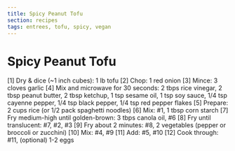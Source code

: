 ```yaml
---
title: Spicy Peanut Tofu
section: recipes
tags: entrees, tofu, spicy, vegan
---
```



# Spicy Peanut Tofu

<RecipeChart>
[1] Dry & dice (~1 inch cubes):
  1 lb tofu
[2] Chop: 1 red onion
[3] Mince: 3 cloves garlic
[4] Mix and microwave for 30 seconds:
  2 tbps rice vinegar,
  2 tbsp peanut butter,
  2 tbsp ketchup,
  1 tsp sesame oil,
  1 tsp soy sauce,
  1/4 tsp cayenne pepper,
  1/4 tsp black pepper,
  1/4 tsp red pepper flakes
[5] Prepare:
  2 cups rice (or 1/2 pack spaghetti noodles)
[6] Mix:
  #1, 1 tbsp corn starch
[7] Fry medium-high until golden-brown:
  3 tbps canola oil, #6
[8] Fry until translucent:
  #7, #2, #3
[9] Fry about 2 minutes:
  #8, 2 vegetables (pepper or broccoli or zucchini)
[10] Mix: #4, #9
[11] Add: #5, #10
[12] Cook through: #11, (optional) 1-2 eggs
</RecipeChart>
